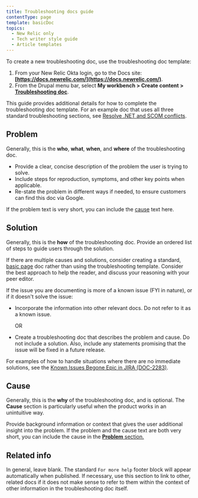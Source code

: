 ```yaml
---
title: Troubleshooting docs guide
contentType: page
template: basicDoc
topics:
  - New Relic only
  - Tech writer style guide
  - Article templates
---
```


To create a new troubleshooting doc, use the troubleshooting doc template:

1. From your New Relic Okta login, go to the Docs site: **[https://docs.newrelic.com/](https://docs.newrelic.com/)**.
2. From the Drupal menu bar, select **My workbench > Create content > [Troubleshooting doc](https://docs.newrelic.com/node/add/troubleshooting-doc)**.

This guide provides additional details for how to complete the troubleshooting doc template. For an example doc that uses all three standard troubleshooting sections, see [Resolve .NET and SCOM conflicts](/docs/agents/net-agent/troubleshooting/resolve-net-scom-conflicts).

## Problem

Generally, this is the **who**, **what**, **when**, and **where** of the troubleshooting doc.

* Provide a clear, concise description of the problem the user is trying to solve.
* Include steps for reproduction, symptoms, and other key points when applicable.
* Re-state the problem in different ways if needed, to ensure customers can find this doc via Google.

If the problem text is very short, you can include the [cause](#cause) text here.

## Solution

Generally, this is the **how** of the troubleshooting doc. Provide an ordered list of steps to guide users through the solution.

If there are multiple causes and solutions, consider creating a standard, [basic page](https://docs.newrelic.com/node/add/page) doc rather than using the troubleshooting template. Consider the best approach to help the reader, and discuss your reasoning with your peer editor.

If the issue you are documenting is more of a known issue (FYI in nature), or if it doesn't solve the issue:

* Incorporate the information into other relevant docs. Do not refer to it as a known issue.

  OR
* Create a troubleshooting doc that describes the problem and cause. Do not include a solution. Also, include any statements promising that the issue will be fixed in a future release.

For examples of how to handle situations where there are no immediate solutions, see the [Known Issues Begone Epic in JIRA (DOC-2283)](https://newrelic.atlassian.net/browse/DOC-2283).

## Cause

Generally, this is the **why** of the troubleshooting doc, and is optional. The **Cause** section is particularly useful when the product works in an unintuitive way.

Provide background information or context that gives the user additional insight into the problem. If the problem and the cause text are both very short, you can include the cause in the [**Problem** section.](#problem)

## Related info

In general, leave blank. The standard `For more help` footer block will appear automatically when published. If necessary, use this section to link to other, related docs if it does not make sense to refer to them within the context of other information in the troubleshooting doc itself.
